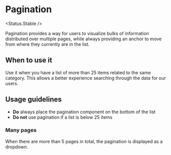
<Meta of={Stories} />

# Pagination

<Status.Stable />

Pagination provides a way for users to visualize bulks of information distributed over multiple pages, while always providing an anchor to move from where they currently are in the list.

<Story of={Stories.Base} />
<Props />

## When to use it

Use it when you have a list of more than 25 items related to the same category. This allows a better experience searching through the data for our users.

## Usage guidelines

- **Do** always place the pagination component on the bottom of the list
- **Do not** use pagination if a list is below 25 items

### Many pages

When there are more than 5 pages in total, the pagination is displayed as a dropdown.

<Story of={Stories.ManyPages} />
